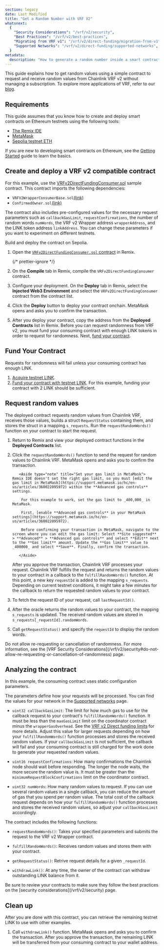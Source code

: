 ```yaml
---
section: legacy
date: Last Modified
title: "Get a Random Number with VRF V2"
whatsnext:
  {
    "Security Considerations": "/vrf/v2/security",
    "Best Practices": "/vrf/v2/best-practices",
    "Migrating from VRF v1": "/vrf/v2/direct-funding/migration-from-v1",
    "Supported Networks": "/vrf/v2/direct-funding/supported-networks",
  }
metadata:
  description: "How to generate a random number inside a smart contract using Chainlink VRF v2 - Direct funding method."
---
```



<VrfCommon callout="directFunding" />

This guide explains how to get random values using a simple contract to request and receive random values from Chainlink VRF v2 without managing a subscription. To explore more applications of VRF, refer to our [blog](https://blog.chain.link/).

## Requirements

This guide assumes that you know how to create and deploy smart contracts on Ethereum testnets using the following tools:

- [The Remix IDE](https://remix.ethereum.org/)
- [MetaMask](https://metamask.io/)
- [Sepolia testnet ETH](/resources/link-token-contracts/#sepolia-testnet)

If you are new to developing smart contracts on Ethereum, see the [Getting Started](/getting-started/conceptual-overview) guide to learn the basics.

## Create and deploy a VRF v2 compatible contract

For this example, use the [VRFv2DirectFundingConsumer.sol](https://remix.ethereum.org/#url=https://docs.chain.link/samples/VRF/VRFv2DirectFundingConsumer.sol) sample contract. This contract imports the following dependencies:

- `VRFV2WrapperConsumerBase.sol`[(link)](https://github.com/smartcontractkit/chainlink/blob/develop/contracts/src/v0.8/vrf/VRFV2WrapperConsumerBase.sol)
- `ConfirmedOwner.sol`[(link)](https://github.com/smartcontractkit/chainlink/blob/develop/contracts/src/v0.8/shared/access/ConfirmedOwner.sol)

The contract also includes pre-configured values for the necessary request parameters such as `callbackGasLimit`, `requestConfirmations`, the number of random words `numWords`, the VRF v2 Wrapper address `wrapperAddress`, and the LINK token address `linkAddress`. You can change these parameters if you want to experiment on different testnets.

Build and deploy the contract on Sepolia.

1. Open the [`VRFv2DirectFundingConsumer.sol` contract](https://remix.ethereum.org/#url=https://docs.chain.link/samples/VRF/VRFv2DirectFundingConsumer.sol) in Remix.

   {/* prettier-ignore */}
   <CodeSample src="samples/VRF/VRFv2DirectFundingConsumer.sol" showButtonOnly/>

1. On the **Compile** tab in Remix, compile the `VRFv2DirectFundingConsumer` contract.

1. Configure your deployment. On the **Deploy** tab in Remix, select the **Injected Web3 Environment** and select the `VRFv2DirectFundingConsumer` contract from the contract list.

1. Click the **Deploy** button to deploy your contract onchain. MetaMask opens and asks you to confirm the transaction.

1. After you deploy your contract, copy the address from the **Deployed Contracts** list in Remix. Before you can request randomness from VRF v2, you must fund your consuming contract with enough LINK tokens in order to request for randomness. Next, [fund your contract](#fund-your-contract).

## Fund Your Contract

Requests for randomness will fail unless your consuming contract has enough LINK.

1. [Acquire testnet LINK](/resources/acquire-link).
1. [Fund your contract with testnet LINK](/resources/fund-your-contract). For this example, funding your contract with 2 LINK should be sufficient.

## Request random values

The deployed contract requests random values from Chainlink VRF, receives those values, builds a struct `RequestStatus` containing them, and stores the struct in a mapping `s_requests`. Run the `requestRandomWords()` function on your contract to start the request.

1.  Return to Remix and view your deployed contract functions in the **Deployed Contracts** list.

1.  Click the `requestRandomWords()` function to send the request for random values to Chainlink VRF. MetaMask opens and asks you to confirm the transaction.

           <Aside type="note" title="Set your gas limit in MetaMask">
        Remix IDE doesn't set the right gas limit, so you must [edit the
        gas limit in MetaMask](https://support.metamask.io/hc/en-us/articles/360022895972) within the **Advanced gas controls** settings.

            For this example to work, set the gas limit to _400,000_ in MetaMask.

            First, [enable **Advanced gas controls** in your MetaMask settings](https://support.metamask.io/hc/en-us/articles/360022895972).

            Before confirming your transaction in MetaMask, navigate to the screen where you can edit the gas limit: Select **Site suggested** > **Advanced** > **Advanced gas controls** and select **Edit** next to the **Gas limit** amount. Update the **Gas limit** value to _400000_ and select **Save**. Finally, confirm the transaction.

           </Aside>

    After you approve the transaction, Chainlink VRF processes your request. Chainlink VRF fulfills the request and returns the random values to your contract in a callback to the `fulfillRandomWords()` function. At this point, a new key `requestId` is added to the mapping `s_requests`. Depending on current testnet conditions, it might take a few minutes for the callback to return the requested random values to your contract.

1.  To fetch the request ID of your request, call `lastRequestId()`.

1.  After the oracle returns the random values to your contract, the mapping `s_requests` is updated. The received random values are stored in `s_requests[_requestId].randomWords`.

1.  Call `getRequestStatus()` and specify the `requestId` to display the random words.

<Aside type="note" title="Note on Requesting or Cancelling Randomness">
  Do not allow re-requesting or cancellation of randomness. For more information, see the [VRF Security
  Considerations](/vrf/v2/security#do-not-allow-re-requesting-or-cancellation-of-randomness) page.
</Aside>

## Analyzing the contract

In this example, the consuming contract uses static configuration parameters.

<CodeSample src="samples/VRF/VRFv2DirectFundingConsumer.sol" />

The parameters define how your requests will be processed. You can find the values for your network in the [Supported networks](/vrf/v2/direct-funding/supported-networks) page.

- `uint32 callbackGasLimit`: The limit for how much gas to use for the callback request to your contract's `fulfillRandomWords()` function. It must be less than the `maxGasLimit` limit on the coordinator contract minus the `wrapperGasOverhead`. See the [VRF v2 Direct funding limits](/vrf/v2/direct-funding/#limits) for more details. Adjust this value for larger requests depending on how your `fulfillRandomWords()` function processes and stores the received random values. If your `callbackGasLimit` is not sufficient, the callback will fail and your consuming contract is still charged for the work done to generate your requested random values.

- `uint16 requestConfirmations`: How many confirmations the Chainlink node should wait before responding. The longer the node waits, the more secure the random value is. It must be greater than the `minimumRequestBlockConfirmations` limit on the coordinator contract.

- `uint32 numWords`: How many random values to request. If you can use several random values in a single callback, you can reduce the amount of gas that you spend per random value. The total cost of the callback request depends on how your `fulfillRandomWords()` function processes and stores the received random values, so adjust your `callbackGasLimit` accordingly.

The contract includes the following functions:

- `requestRandomWords()`: Takes your specified parameters and submits the request to the VRF v2 Wrapper contract.

- `fulfillRandomWords()`: Receives random values and stores them with your contract.

- `getRequestStatus()`: Retrive request details for a given `_requestId`.

- `withdrawLink()`: At any time, the owner of the contract can withdraw outstanding LINK balance from it.

<Aside type="note" title="Security Considerations">
  Be sure to review your contracts to make sure they follow the best practices on the [security
  considerations](/vrf/v2/security) page.
</Aside>

## Clean up

After you are done with this contract, you can retrieve the remaining testnet LINK to use with other examples.

1. Call `withdrawLink()` function. MetaMask opens and asks you to confirm the transaction. After you approve the transaction, the remaining LINK will be transferred from your consuming contract to your wallet address.
